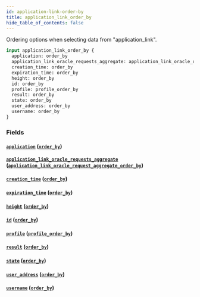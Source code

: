 ```yaml
---
id: application-link-order-by
title: application_link_order_by
hide_table_of_contents: false
---
```


Ordering options when selecting data from "application_link".

```graphql
input application_link_order_by {
  application: order_by
  application_link_oracle_requests_aggregate: application_link_oracle_request_aggregate_order_by
  creation_time: order_by
  expiration_time: order_by
  height: order_by
  id: order_by
  profile: profile_order_by
  result: order_by
  state: order_by
  user_address: order_by
  username: order_by
}
```

### Fields

#### [`application`](#) ([`order_by`](../enums/order-by))

#### [`application_link_oracle_requests_aggregate`](#) ([`application_link_oracle_request_aggregate_order_by`](../inputs/application-link-oracle-request-aggregate-order-by))

#### [`creation_time`](#) ([`order_by`](../enums/order-by))

#### [`expiration_time`](#) ([`order_by`](../enums/order-by))

#### [`height`](#) ([`order_by`](../enums/order-by))

#### [`id`](#) ([`order_by`](../enums/order-by))

#### [`profile`](#) ([`profile_order_by`](../inputs/profile-order-by))

#### [`result`](#) ([`order_by`](../enums/order-by))

#### [`state`](#) ([`order_by`](../enums/order-by))

#### [`user_address`](#) ([`order_by`](../enums/order-by))

#### [`username`](#) ([`order_by`](../enums/order-by))
